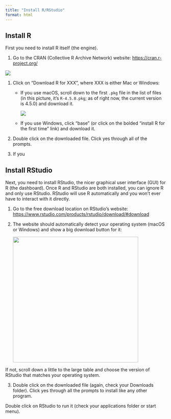 ```yaml
---
title: "Install R/RStudio"
format: html
---
```


## Install R

First you need to install R itself (the engine).

1.  Go to the CRAN (Collective R Archive Network) website: <https://cran.r-project.org/>

![](images/downloadr.png)

1.  Click on “Download R for XXX”, where XXX is either Mac or Windows:

    -   If you use macOS, scroll down to the first `.pkg` file in the list of files (in this picture, it’s `R-4.5.0.pkg`; as of right now, the current version is 4.5.0) and download it.

        ![](images/macinstall.png)

    -   If you use Windows, click “base” (or click on the bolded “install R for the first time” link) and download it.

2.  Double click on the downloaded file. Click yes through all of the prompts.

3.  If you

## Install RStudio

Next, you need to install RStudio, the nicer graphical user interface (GUI) for R (the dashboard). Once R and RStudio are both installed, you can ignore R and only use RStudio. RStudio will use R automatically and you won’t ever have to interact with it directly.

1.  Go to the free download location on RStudio’s website: <https://www.rstudio.com/products/rstudio/download/#download>

2.  The website should automatically detect your operating system (macOS or Windows) and show a big download button for it:

    ![](images/installrstudio.png){width="392"}

If not, scroll down a little to the large table and choose the version of RStudio that matches your operating system.

3.  Double click on the downloaded file (again, check your Downloads folder). Click yes through all the prompts to install like any other program.

Double click on RStudio to run it (check your applications folder or start menu).
